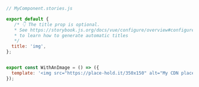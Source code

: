 ```js
// MyComponent.stories.js

export default {
   /* 👇 The title prop is optional.
   * See https://storybook.js.org/docs/vue/configure/overview#configure-story-loading
   * to learn how to generate automatic titles
   */
  title: 'img',
};


export const WithAnImage = () => ({
  template: '<img src="https://place-hold.it/350x150" alt="My CDN placeholder"/>',
});
```